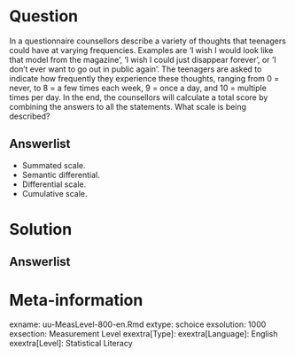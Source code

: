 
Question
========
  
In a questionnaire  counsellors describe a variety of thoughts that  teenagers could have at varying frequencies. Examples are ‘I wish I would look like that model from the magazine’, ‘I wish I could just disappear forever’, or ‘I don’t ever want to go out in public again’. The teenagers are asked to indicate how frequently they experience these thoughts, ranging from 0 = never, to 8 = a few times each week, 9 = once a day, and 10 = multiple times per day. In the end, the counsellors will calculate a total score by combining the answers to all the statements. What scale is being described?
  
Answerlist
----------
* Summated scale. 
* Semantic differential.
* Differential scale.
* Cumulative scale.


Solution
========
  


Answerlist
----------



Meta-information
================
exname: uu-MeasLevel-800-en.Rmd
extype: schoice
exsolution: 1000
exsection: Measurement Level
exextra[Type]: 
exextra[Language]: English
exextra[Level]: Statistical Literacy

